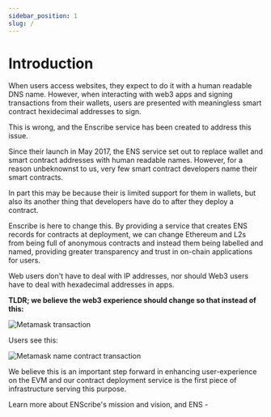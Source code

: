 ```yaml
---
sidebar_position: 1
slug: /
---
```


# Introduction


When users access websites, they expect to do it with a human readable DNS name. However, when interacting with web3 apps and signing transactions from their wallets, users are presented with meaningless smart contract hexidecimal addresses to sign.


This is wrong, and the Enscribe service has been created to address this issue.

Since their launch in May 2017, the ENS service set out to replace wallet and smart contract addresses with human readable names. However, for a reason unbeknownst to us, very few smart contract developers name their smart contracts.

In part this may be because their is limited support for them in wallets, but also its another thing that developers have do to after they deploy a contract.

Enscribe is here to change this. By providing a service that creates ENS records for contracts at deployment, we can change Ethereum and L2s from being full of anonymous contracts and instead them being labelled and named, providing greater transparency and trust in on-chain applications for users.

Web users don't have to deal with IP addresses, nor should Web3 users have to deal with hexadecimal addresses in apps.

**TLDR; we believe the web3 experience should change so that instead of this:**

![Metamask transaction](/img/metamask-tx.png)

Users see this:

![Metamask name contract transaction](/img/metamask-enscribed-tx.png)

We believe this is an important step forward in enhancing user-experience on the EVM and our contract deployment service is the first piece of infrastructure serving this purpose.

Learn more about ENScribe's mission and vision, and ENS - 
<DocCardList />